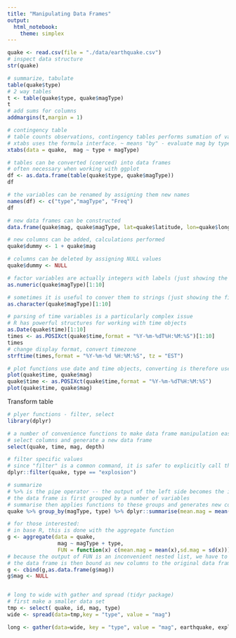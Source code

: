 ```yaml
---
title: "Manipulating Data Frames"
output: 
  html_notebook: 
    theme: simplex
---
```


```r
quake <- read.csv(file = "./data/earthquake.csv")
# inspect data structure
str(quake)

# summarize, tabulate
table(quake$type)
# 2 way tables
t <- table(quake$type, quake$magType)
t
# add sums for columns
addmargins(t,margin = 1)

# contingency table
# table counts observations, contingency tables performs sumation of values
# xtabs uses the formula interface. ~ means "by" - evaluate mag by type and magType
xtabs(data = quake,  mag ~ type + magType)

# tables can be converted (coerced) into data frames
# often necessary when working with ggplot
df <- as.data.frame(table(quake$type, quake$magType))
df

# the variables can be renamed by assigning them new names
names(df) <- c("type","magType", "Freq")
df

# new data frames can be constructed 
data.frame(quake$mag, quake$magType, lat=quake$latitude, lon=quake$longitude)

# new columns can be added, calculations performed
quake$dummy <- 1 + quake$mag

# columns can be deleted by assigning NULL values
quake$dummy <- NULL

# factor variables are actually integers with labels (just showing the first 10)
as.numeric(quake$magType)[1:10]

# sometimes it is useful to conver them to strings (just showing the first 10)
as.character(quake$magType)[1:10]

# parsing of time variables is a particularly complex issue
# R has powerful structures for working with time objects
as.Date(quake$time)[1:10]
times <- as.POSIXct(quake$time,format = "%Y-%m-%dT%H:%M:%S")[1:10]
times
# change display format, convert timezone
strftime(times,format = "%Y-%m-%d %H:%M:%S", tz = "EST")

# plot functions use date and time objects, converting is therefore useful
plot(quake$time, quake$mag)
quake$time <- as.POSIXct(quake$time,format = "%Y-%m-%dT%H:%M:%S")
plot(quake$time, quake$mag)
```
Transform table 
```r
# plyer functions - filter, select
library(dplyr)

# a number of convenience functions to make data frame manipulation easier
# select columns and generate a new data frame
select(quake, time, mag, depth)

# filter specific values
# since "filter" is a common command, it is safer to explicitly call the dplyr function
dplyr::filter(quake, type == "explosion")

# summarize
# %>% is the pipe operator -- the output of the left side becomes the input for the right side
# the data frame is first grouped by a number of variables
# summarise then applies functions to these groups and generates new columns
quake %>% group_by(magType, type) %>% dplyr::summarise(mean.mag = mean(mag), sd.mag = sd(mag))

# for those interested:
# in base R, this is done with the aggregate function
g <- aggregate(data = quake, 
                mag ~ magType + type, 
                FUN = function(x) c(mean.mag = mean(x),sd.mag = sd(x)))
# because the output of FUN is an inconvenient nested list, we have to convert it to a data frame
# the data frame is then bound as new columns to the original data frame (cbind) then the nested list deleted
g <- cbind(g,as.data.frame(g$mag))
g$mag <- NULL


# long to wide with gather and spread (tidyr package)
# first make a smaller data set
tmp <- select( quake, id, mag, type)
wide <- spread(data=tmp,key = "type", value = "mag")

long <- gather(data=wide, key = "type", value = "mag", earthquake, explosion, 'quarry blast')


```

